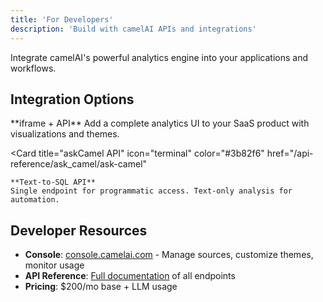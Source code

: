 ```yaml
---
title: 'For Developers'
description: 'Build with camelAI APIs and integrations'
---
```


Integrate camelAI's powerful analytics engine into your applications and workflows.

## Integration Options

<CardGroup cols={2}>
  <Card
    title="Embedded Analytics"
    icon="window"
    color="#3b82f6"
    href="/dev_api/camel-api-quickstart"
  >
    **iframe + API**
    Add a complete analytics UI to your SaaS product with visualizations and themes.
  </Card>

  <Card
    title="askCamel API"
    icon="terminal"
    color="#3b82f6"
    href="/api-reference/ask_camel/ask-camel"
  >
    **Text-to-SQL API**
    Single endpoint for programmatic access. Text-only analysis for automation.
  </Card>
</CardGroup>

## Developer Resources

- **Console**: [console.camelai.com](https://console.camelai.com) - Manage sources, customize themes, monitor usage
- **API Reference**: [Full documentation](/api-reference) of all endpoints
- **Pricing**: \$200/mo base + LLM usage